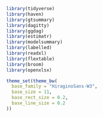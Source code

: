 ```r
library(tidyverse)
library(haven)
library(gtsummary)
library(dagitty)
library(ggdag)
library(estimatr)
library(modelsummary)
library(labelled)
library(readxl)
library(flextable)
library(broom)
library(openxlsx)
```

```r
theme_set(theme_bw(
  base_family = "HiraginoSans-W3",
  base_size = 11,
  base_rect_size = 0.2,
  base_line_size = 0.2
))
```

